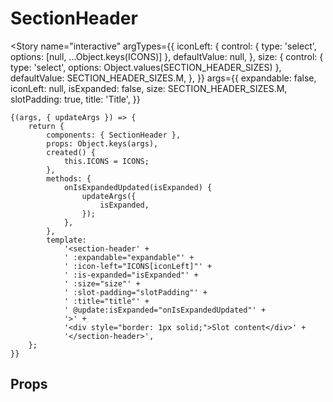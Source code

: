
<Meta title="components/SectionHeader" component={SectionHeader} />

# SectionHeader

<Story
	name="interactive"
	argTypes={{
		iconLeft: {
			control: { type: 'select', options: [null, ...Object.keys(ICONS)] },
			defaultValue: null,
		},
		size: {
			control: { type: 'select', options: Object.values(SECTION_HEADER_SIZES) },
			defaultValue: SECTION_HEADER_SIZES.M,
		},
	}}
	args={{
		expandable: false,
		iconLeft: null,
		isExpanded: false,
		size: SECTION_HEADER_SIZES.M,
		slotPadding: true,
		title: 'Title',
	}}
>
	{(args, { updateArgs }) => {
		return {
			components: { SectionHeader },
			props: Object.keys(args),
			created() {
				this.ICONS = ICONS;
			},
			methods: {
				onIsExpandedUpdated(isExpanded) {
					updateArgs({
						isExpanded,
					});
				},
			},
			template:
				'<section-header' +
				' :expandable="expandable"' +
				' :icon-left="ICONS[iconLeft]"' +
				' :is-expanded="isExpanded"' +
				' :size="size"' +
				' :slot-padding="slotPadding"' +
				' :title="title"' +
				' @update:isExpanded="onIsExpandedUpdated"' +
				'>' +
				'<div style="border: 1px solid;">Slot content</div>' +
				'</section-header>',
		};
	}}
</Story>

## Props

<Props of={SectionHeader} />
